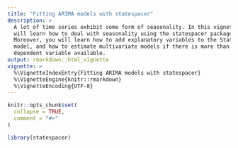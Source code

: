 ```yaml
---
title: "Fitting ARIMA models with statespacer"
description: >
  A lot of time series exhibit some form of seasonality. In this vignette you 
  will learn how to deal with seasonality using the statespacer package. 
  Moreover, you will learn how to add explanatory variables to the State Space 
  model, and how to estimate multivariate models if there is more than one 
  dependent variable available.
output: rmarkdown::html_vignette
vignette: >
  %\VignetteIndexEntry{Fitting ARIMA models with statespacer}
  %\VignetteEngine{knitr::rmarkdown}
  %\VignetteEncoding{UTF-8}
---
```


```r
knitr::opts_chunk$set(
  collapse = TRUE,
  comment = "#>"
)
```

```r
library(statespacer)
```
